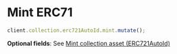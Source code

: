 # Mint ERC71

```typescript
client.collection.erc721AutoId.mint.mutate();
```

**Optional fields**: See [Mint collection asset (ERC721AutoId)](ref:collection-erc721autoid-mint)
